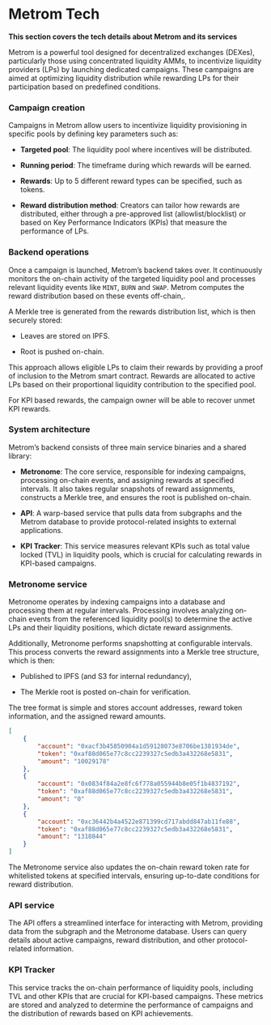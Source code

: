 # Metrom Tech

**This section covers the tech details about Metrom and its services**

Metrom is a powerful tool designed for decentralized exchanges (DEXes),
particularly those using concentrated liquidity AMMs, to incentivize liquidity
providers (LPs) by launching dedicated campaigns. These campaigns are aimed at
optimizing liquidity distribution while rewarding LPs for their participation
based on predefined conditions.

### Campaign creation

Campaigns in Metrom allow users to incentivize liquidity provisioning in
specific pools by defining key parameters such as:

-   **Targeted pool**: The liquidity pool where incentives will be distributed.

-   **Running period**: The timeframe during which rewards will be earned.

-   **Rewards**: Up to 5 different reward types can be specified, such as
    tokens.

-   **Reward distribution method**: Creators can tailor how rewards are
    distributed, either through a pre-approved list (allowlist/blocklist) or
    based on Key Performance Indicators (KPIs) that measure the performance of
    LPs.

### Backend operations

Once a campaign is launched, Metrom’s backend takes over. It continuously
monitors the on-chain activity of the targeted liquidity pool and processes
relevant liquidity events like `MINT`, `BURN` and `SWAP`. Metrom computes the
reward distribution based on these events off-chain,.

A Merkle tree is generated from the rewards distribution list, which is then
securely stored:

-   Leaves are stored on IPFS.

-   Root is pushed on-chain.

This approach allows eligible LPs to claim their rewards by providing a proof of
inclusion to the Metrom smart contract. Rewards are allocated to active LPs
based on their proportional liquidity contribution to the specified pool.

For KPI based rewards, the campaign owner will be able to recover unmet KPI
rewards.

### System architecture

Metrom’s backend consists of three main service binaries and a shared library:

-   **Metronome**: The core service, responsible for indexing campaigns,
    processing on-chain events, and assigning rewards at specified intervals. It
    also takes regular snapshots of reward assignments, constructs a Merkle
    tree, and ensures the root is published on-chain.

-   **API**: A warp-based service that pulls data from subgraphs and the Metrom
    database to provide protocol-related insights to external applications.

-   **KPI Tracker**: This service measures relevant KPIs such as total value
    locked (TVL) in liquidity pools, which is crucial for calculating rewards in
    KPI-based campaigns.

### Metronome service

Metronome operates by indexing campaigns into a database and processing them at
regular intervals. Processing involves analyzing on-chain events from the
referenced liquidity pool(s) to determine the active LPs and their liquidity
positions, which dictate reward assignments.

Additionally, Metronome performs snapshotting at configurable intervals. This
process converts the reward assignments into a Merkle tree structure, which is
then:

-   Published to IPFS (and S3 for internal redundancy),

-   The Merkle root is posted on-chain for verification.

The tree format is simple and stores account addresses, reward token
information, and the assigned reward amounts.

```json
[
    {
        "account": "0xacf3b45850904a1d59128073e8706be1381934de",
        "token": "0xaf88d065e77c8cc2239327c5edb3a432268e5831",
        "amount": "10029178"
    },
    {
        "account": "0x0834f84a2e8fc6f778a055944b8e05f1b4837192",
        "token": "0xaf88d065e77c8cc2239327c5edb3a432268e5831",
        "amount": "0"
    },
    {
        "account": "0xc36442b4a4522e871399cd717abdd847ab11fe88",
        "token": "0xaf88d065e77c8cc2239327c5edb3a432268e5831",
        "amount": "1318844"
    }
]
```

The Metronome service also updates the on-chain reward token rate for
whitelisted tokens at specified intervals, ensuring up-to-date conditions for
reward distribution.

### API service

The API offers a streamlined interface for interacting with Metrom, providing
data from the subgraph and the Metronome database. Users can query details about
active campaigns, reward distribution, and other protocol-related information.

### KPI Tracker

This service tracks the on-chain performance of liquidity pools, including TVL
and other KPIs that are crucial for KPI-based campaigns. These metrics are
stored and analyzed to determine the performance of campaigns and the
distribution of rewards based on KPI achievements.
